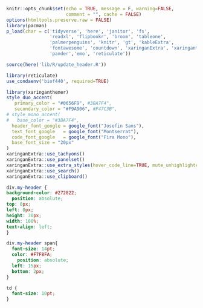
```r
knitr::opts_chunk$set(echo = TRUE, message = F, warning=FALSE, 
                      comment = "", cache = FALSE)
options(htmltools.preserve.raw = FALSE)
library(pacman)
p_load(char = c('tidyverse', 'here', 'janitor', 'fs', 
                'readxl', 'flipbookr', 'broom', 'tableone',
                'palmerpenguins', 'knitr', 'gt', 'kableExtra',
                'fontawesome', 'countdown', 'xaringanExtra', 'xaringanthemer',
                'pander','emo', 'reticulate'))

source(here('lib/R/update_header.R'))

library(reticulate)
use_condaenv('biof440', required=TRUE)

```

```r
library(xaringanthemer)
style_duo_accent(
   primary_color = "#0656F9", #3BA7F4", 
   secondary_color = "#F9A906", #F47C3B",
# style_mono_accent(
#   base_color = "#3BA7F4",
  header_font_google = google_font("Josefin Sans"),
  text_font_google   = google_font("Montserrat"),
  code_font_google   = google_font("Fira Mono"),
  base_font_size = "20px"
)
xaringanExtra::use_tachyons()
xaringanExtra::use_panelset()
xaringanExtra::use_extra_styles(hover_code_line=TRUE, mute_unhighlighted_code = TRUE)
xaringanExtra::use_search()
xaringanExtra::use_clipboard()
```

```css
div.my-header {
background-color: #272822;
  position: absolute;
top: 0px;
left: 0px;
height: 30px;
width: 100%;
text-align: left;
}

div.my-header span{
  font-size: 14pt;
  color: #F7F8FA;
    position: absolute;
  left: 15px;
  bottom: 2px;
}

td {
  font-size: 10pt;
}
````

